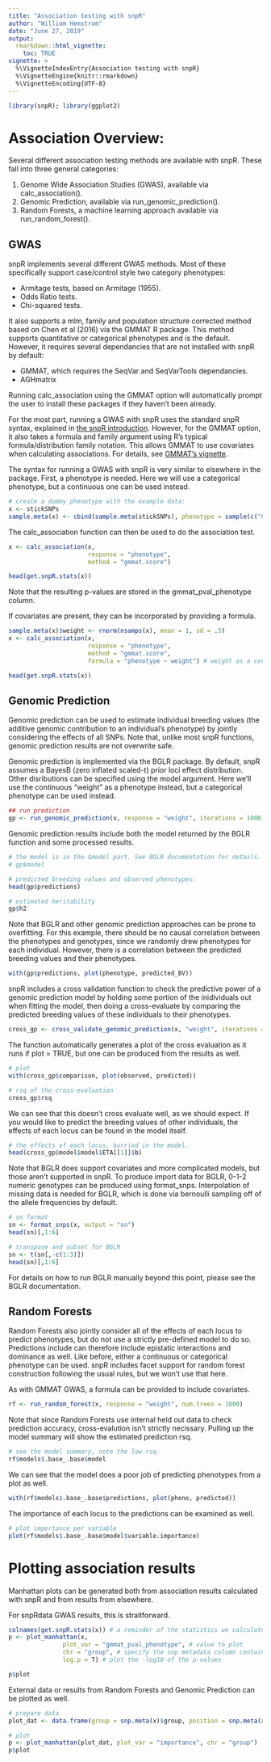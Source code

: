 ```yaml
---
title: "Association testing with snpR"
author: "William Hemstrom"
date: "June 27, 2019"
output: 
  rmarkdown::html_vignette:
    toc: TRUE
vignette: >
  %\VignetteIndexEntry{Association testing with snpR}
  %\VignetteEngine{knitr::rmarkdown}
  %\VignetteEncoding{UTF-8}
---
```


```r
library(snpR); library(ggplot2)
```
# Association Overview:
Several different association testing methods are available with snpR. These fall into three general categories:

1. Genome Wide Association Studies (GWAS), available via calc_association().
2. Genomic Prediction, available via run_genomic_prediction().
3. Random Forests, a machine learning approach available via run_random_forest().

## GWAS

snpR implements several different GWAS methods. Most of these specifically support case/control style two category phenotypes:

* Armitage tests, based on Armitage (1955).
* Odds Ratio tests.
* Chi-squared tests.

It also supports a mlm, family and population structure corrected method based on Chen et al (2016) via the GMMAT R package. This method supports quantitative or categorical phenotypes and is the default. However, it requires several dependancies that are not installed with snpR by default:

* GMMAT, which requires the SeqVar and SeqVarTools dependancies.
* AGHmatrix

Running calc_association using the GMMAT option will automatically prompt the user to install these packages if they haven't been already.

For the most part, running a GWAS with snpR uses the standard snpR syntax, explained in [the snpR introduction](snpR_introduction.html). However, for the GMMAT option, it also takes a formula and family argument using R's typical formula/distribution family notation. This allows GMMAT to use covariates when calculating associations. For details, see [GMMAT's vignette](https://cran.r-project.org/web/packages/GMMAT/vignettes/GMMAT.pdf).

The syntax for running a GWAS with snpR is very similar to elsewhere in the package. First, a phenotype is needed. Here we will use a categorical phenotype, but a continuous one can be used instead.

```r
# create a dummy phenotype with the example data:
x <- stickSNPs
sample.meta(x) <- cbind(sample.meta(stickSNPs), phenotype = sample(c("Case", "Control"), nsamps(stickSNPs), T))

```


The calc_association function can then be used to do the association test.

```r
x <- calc_association(x,
                      response = "phenotype",
                      method = "gmmat.score")

head(get.snpR.stats(x))

```
Note that the resulting p-values are stored in the gmmat_pval_phenotype column.

If covariates are present, they can be incorporated by providing a formula.

```r

sample.meta(x)$weight <- rnorm(nsamps(x), mean = 1, sd = .5)
x <- calc_association(x,
                      response = "phenotype",
                      method = "gmmat.score", 
                      formula = "phenotype ~ weight") # weight as a covariate

head(get.snpR.stats(x))

```

## Genomic Prediction

Genomic prediction can be used to estimate individual breeding values (the additive genomic contribution to an individual's phenotype) by jointly considering the effects of all SNPs. Note that, unlike most snpR functions, genomic prediction results are not overwrite safe.

Genomic prediction is implemented via the BGLR package. By default, snpR assumes a BayesB (zero inflated scaled-t) prior loci effect distribution. Other disributions can be specified using the model argument. Here we'll use the continuous "weight" as a phenotype instead, but a categorical phenotype can be used instead.

```r
## run prediction
gp <- run_genomic_prediction(x, response = "weight", iterations = 1000, burn_in = 100, thin = 10)

```

Genomic prediction results include both the model returned by the BGLR function and some processed results.
```r
# the model is in the $model part. See BGLR documentation for details.
# gp$model

# predicted breeding values and observed phenotypes:
head(gp$predictions)

# estimated heritability
gp$h2

```

Note that BGLR and other genomic prediction approaches can be prone to overfitting. For this example, there should be no causal correlation between the phenotypes and genotypes, since we randomly drew phenotypes for each individual. However, there is a correlation between the predicted breeding values and their phenotypes.

```r
with(gp$predictions, plot(phenotype, predicted_BV))
```

snpR includes a cross validation function to check the predictive power of a genomic prediction model by holding some portion of the inidividuals out when fitting the model, then doing a cross-evaluate by comparing the predicted breeding values of these individuals to their phenotypes.
```r
cross_gp <- cross_validate_genomic_prediction(x, "weight", iterations = 1000, burn_in = 100, thin = 10, cross_percentage = .9, plot = T)
```

The function automatically generates a plot of the cross evaluation as it runs if plot = TRUE, but one can be produced from the results as well.
```r
# plot
with(cross_gp$comparison, plot(observed, predicted))

# rsq of the cross-evaluation
cross_gp$rsq
```

We can see that this doesn't cross evaluate well, as we should expect. If you would like to predict the breeding values of other individuals, the effects of each locus can be found in the model itself.
```r
# the effects of each locus, burried in the model.
head(cross_gp$model$model$ETA[[1]]$b)
```

Note that BGLR does support covariates and more complicated models, but those aren't supported in snpR. To produce import data for BGLR, 0-1-2 numeric genotypes can be produced using format_snps. Interpolation of missing data is needed for BGLR, which is done via bernoulli sampling off of the allele frequencies by default.
```r
# sn format
sn <- format_snps(x, output = "sn")
head(sn)[,1:6]

# transpose and subset for BGLR
sn <- t(sn[,-c(1:3)])
head(sn)[,1:6]
```

For details on how to run BGLR manually beyond this point, please see the BGLR documentation.

## Random Forests

Random Forests also jointly consider all of the effects of each locus to predict phenotypes, but do not use a strictly pre-defined model to do so. Predictions include can therefore include epistatic interactions and dominance as well. Like before, either a continuous or categorical phenotype can be used. snpR includes facet support for random forest construction following the usual rules, but we won't use that here.

As with GMMAT GWAS, a formula can be provided to include covariates.

```r
rf <- run_random_forest(x, response = "weight", num.trees = 1000)
```

Note that since Random Forests use internal held out data to check prediction accuracy, cross-evalution isn't strictly necissary. Pulling up the model summary will show the estimated prediction rsq.

```r
# see the model summary, note the low rsq.
rf$models$.base_.base$model
```

We can see that the model does a poor job of predicting phenotypes from a plot as well.
```r
with(rf$models$.base_.base$predictions, plot(pheno, predicted))
```

The importance of each locus to the predictions can be examined as well.
```r
# plot importance per variable
plot(rf$models$.base_.base$model$variable.importance)
```

# Plotting association results

Manhattan plots can be generated both from association results calculated with snpR and from results from elsewhere.

For snpRdata GWAS results, this is straitforward.

```r
colnames(get.snpR.stats(x)) # a reminder of the statistics we calculated earlier.
p <- plot_manhattan(x, 
               plot_var = "gmmat_pval_phenotype", # value to plot 
               chr = "group", # specify the snp metadata column containing chr info
               log.p = T) # plot the -log10 of the p-values

p$plot
```

External data or results from Random Forests and Genomic Prediction can be plotted as well.

```r
# prepare data
plot_dat <- data.frame(group = snp.meta(x)$group, position = snp.meta(x)$position, importance = rf$models$.base_.base$model$variable.importance)

# plot
p <- plot_manhattan(plot_dat, plot_var = "importance", chr = "group")
p$plot

```

